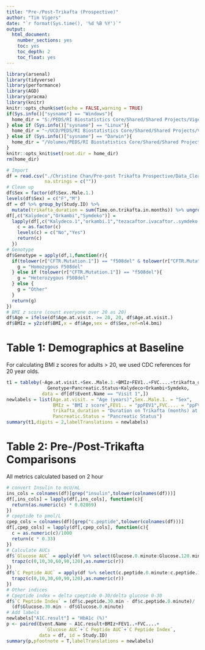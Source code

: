 ```yaml
---
title: "Pre-/Post-Trikafta (Prospective)"
author: "Tim Vigers"
date: "`r format(Sys.time(), '%d %B %Y')`"
output:
  html_document:
    number_sections: yes
    toc: yes
    toc_depth: 2
    toc_float: yes
---
```


```r
library(arsenal)
library(tidyverse)
library(performance)
library(AGD)
library(pracma)
library(knitr)
knitr::opts_chunk$set(echo = FALSE,warning = TRUE)
if(Sys.info()["sysname"] == "Windows"){
  home_dir = "S:/PEDS/RI Biostatistics Core/Shared/Shared Projects/Vigers/CF"
} else if (Sys.info()["sysname"] == "Linux"){
  home_dir = "~/UCD/PEDS/RI Biostatistics Core/Shared/Shared Projects/Vigers/CF"
} else if (Sys.info()["sysname"] == "Darwin"){
  home_dir = "/Volumes/PEDS/RI Biostatistics Core/Shared/Shared Projects/Vigers/CF"
}
knitr::opts_knit$set(root.dir = home_dir)
rm(home_dir)
```

```r
# Import
df = read.csv("./Christine Chan/Pre-post Trikafta Prospective/Data_Cleaned/trikafta_2022-02-8.csv",
              na.strings = c(""))
# Clean up
df$Sex = factor(df$Sex..Male.1.)
levels(df$Sex) = c("F","M")
df = df %>% group_by(Study.ID) %>% 
  mutate(trikafta_duration = sum(Time.on.trikafta.in.months)) %>% ungroup()
df[,c("Kalydeco","Orkambi","Symdeko")] = 
  lapply(df[,c("Kalydeco.1","orkambi.1","tezacaftor.ivacaftor..symdeko..1")],function(c){
    c = as.factor(c)
    levels(c) = c("No","Yes")
    return(c)
  })
# Genotype
df$Genotype = apply(df,1,function(r){
  if(tolower(r["CFTR.Mutation.1"]) == "f508del" & tolower(r["CFTR.Mutation.2"]) == "f508del"){
    g = "Homozygous F508del"
  } else if (tolower(r["CFTR.Mutation.1"]) == "f508del"){
    g = "Heterozygous F508del"
  } else {
    g = "Other"
  }
  return(g)
})
# BMI z score (count everyone over 20 as 20)
df$Age = ifelse(df$Age.at.visit. >= 20, 20, df$Age.at.visit.)
df$BMIz = y2z(df$BMI,x = df$Age,sex = df$Sex,ref=nl4.bmi)
```

# Table 1: Demographics at Baseline

For calculating BMI z scores for adults > 20, we used CDC references for 20 year olds.

```r
t1 = tableby(~Age.at.visit.+Sex..Male.1.+BMIz+FEV1..+FVC....+trikafta_duration+
               Genotype+Pancreatic.Status+Kalydeco+Orkambi+Symdeko,
             data = df[df$Event.Name == "Visit 1",])
newlabels = list(Age.at.visit. = "Age (years)",Sex..Male.1. = "Sex",
                 BMIz = "BMI z score",FEV1.. = "ppFEV1",FVC.... = "ppFVC",
                 trikafta_duration = "Duration on Trikafta (months) at Visit 2",
                 Pancreatic.Status = "Pancreatic Status")
summary(t1,digits = 2,labelTranslations = newlabels)
```

# Table 2: Pre-/Post-Trikafta Comparisons

All metrics calculated based on 2 hour 

```r
# convert Insulin to mcU/mL
ins_cols = colnames(df)[grep("insulin",tolower(colnames(df)))]
df[,ins_cols] = lapply(df[,ins_cols], function(c){
  return(as.numeric(c) * 0.02869)
})
# cpeptide to pmol/L
cpep_cols = colnames(df)[grep("c.peptide",tolower(colnames(df)))]
df[,cpep_cols] = lapply(df[,cpep_cols], function(c){
  c = as.numeric(c)/1000
  return(c * 0.33)
})
# Calculate AUCs
df$`Glucose AUC` = apply(df %>% select(Glucose.0.minute:Glucose.120.min),1,function(r){
  trapz(c(0,10,30,60,90,120),as.numeric(r))
})
df$`C Peptide AUC` = apply(df %>% select(c.peptide.0.minute:c.peptide.120.min),1,function(r){
  trapz(c(0,10,30,60,90,120),as.numeric(r))
})
# Other indices
# Cpeptide index = delta cpeptide 0-30/delta glucose 0-30
df$`C Peptide Index` = (df$c.peptide.30.min - df$c.peptide.0.minute)/
  (df$Glucose.30.min - df$Glucose.0.minute)
# Add labels
newlabels["A1C.result"] = "HbA1c (%)"
p <- paired(Event.Name ~ A1C.result+BMIz+FEV1..+FVC....+
              `Glucose AUC`+`C Peptide AUC`+`C Peptide Index`, 
            data = df, id = Study.ID)
summary(p,pfootnote = T,labelTranslations = newlabels)
```
